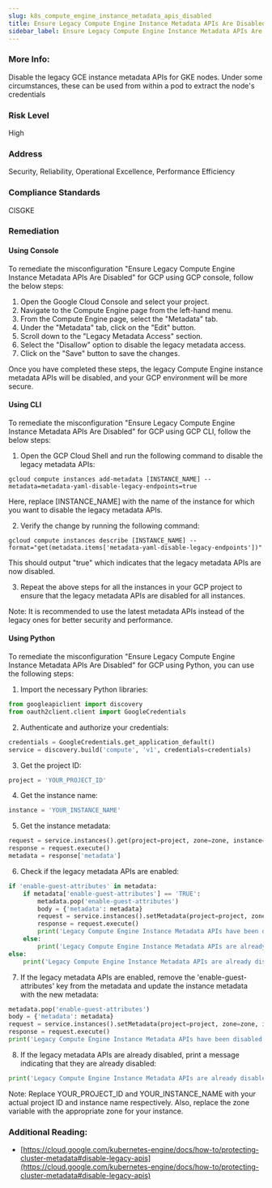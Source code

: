 ```yaml
---
slug: k8s_compute_engine_instance_metadata_apis_disabled
title: Ensure Legacy Compute Engine Instance Metadata APIs Are Disabled
sidebar_label: Ensure Legacy Compute Engine Instance Metadata APIs Are Disabled
---
```


### More Info:

Disable the legacy GCE instance metadata APIs for GKE nodes. Under some circumstances, these can be used from within a pod to extract the node's credentials

### Risk Level

High

### Address

Security, Reliability, Operational Excellence, Performance Efficiency

### Compliance Standards

CISGKE

### Remediation

#### Using Console

To remediate the misconfiguration "Ensure Legacy Compute Engine Instance Metadata APIs Are Disabled" for GCP using GCP console, follow the below steps:

1. Open the Google Cloud Console and select your project.
2. Navigate to the Compute Engine page from the left-hand menu.
3. From the Compute Engine page, select the "Metadata" tab.
4. Under the "Metadata" tab, click on the "Edit" button.
5. Scroll down to the "Legacy Metadata Access" section.
6. Select the "Disallow" option to disable the legacy metadata access.
7. Click on the "Save" button to save the changes.

Once you have completed these steps, the legacy Compute Engine instance metadata APIs will be disabled, and your GCP environment will be more secure.

#### Using CLI

To remediate the misconfiguration "Ensure Legacy Compute Engine Instance Metadata APIs Are Disabled" for GCP using GCP CLI, follow the below steps:

1. Open the GCP Cloud Shell and run the following command to disable the legacy metadata APIs:

```
gcloud compute instances add-metadata [INSTANCE_NAME] --metadata=metadata-yaml-disable-legacy-endpoints=true
```

Here, replace [INSTANCE_NAME] with the name of the instance for which you want to disable the legacy metadata APIs.

2. Verify the change by running the following command:

```
gcloud compute instances describe [INSTANCE_NAME] --format="get(metadata.items['metadata-yaml-disable-legacy-endpoints'])"
```

This should output "true" which indicates that the legacy metadata APIs are now disabled.

3. Repeat the above steps for all the instances in your GCP project to ensure that the legacy metadata APIs are disabled for all instances.

Note: It is recommended to use the latest metadata APIs instead of the legacy ones for better security and performance.

#### Using Python

To remediate the misconfiguration "Ensure Legacy Compute Engine Instance Metadata APIs Are Disabled" for GCP using Python, you can use the following steps:

1. Import the necessary Python libraries:
```python
from googleapiclient import discovery
from oauth2client.client import GoogleCredentials
```
2. Authenticate and authorize your credentials:
```python
credentials = GoogleCredentials.get_application_default()
service = discovery.build('compute', 'v1', credentials=credentials)
```
3. Get the project ID:
```python
project = 'YOUR_PROJECT_ID'
```
4. Get the instance name:
```python
instance = 'YOUR_INSTANCE_NAME'
```
5. Get the instance metadata:
```python
request = service.instances().get(project=project, zone=zone, instance=instance)
response = request.execute()
metadata = response['metadata']
```
6. Check if the legacy metadata APIs are enabled:
```python
if 'enable-guest-attributes' in metadata:
    if metadata['enable-guest-attributes'] == 'TRUE':
        metadata.pop('enable-guest-attributes')
        body = {'metadata': metadata}
        request = service.instances().setMetadata(project=project, zone=zone, instance=instance, body=body)
        response = request.execute()
        print('Legacy Compute Engine Instance Metadata APIs have been disabled.')
    else:
        print('Legacy Compute Engine Instance Metadata APIs are already disabled.')
else:
    print('Legacy Compute Engine Instance Metadata APIs are already disabled.')
```
7. If the legacy metadata APIs are enabled, remove the 'enable-guest-attributes' key from the metadata and update the instance metadata with the new metadata:
```python
metadata.pop('enable-guest-attributes')
body = {'metadata': metadata}
request = service.instances().setMetadata(project=project, zone=zone, instance=instance, body=body)
response = request.execute()
print('Legacy Compute Engine Instance Metadata APIs have been disabled.')
```
8. If the legacy metadata APIs are already disabled, print a message indicating that they are already disabled:
```python
print('Legacy Compute Engine Instance Metadata APIs are already disabled.')
```
Note: Replace YOUR_PROJECT_ID and YOUR_INSTANCE_NAME with your actual project ID and instance name respectively. Also, replace the zone variable with the appropriate zone for your instance.


### Additional Reading:

- [https://cloud.google.com/kubernetes-engine/docs/how-to/protecting-cluster-metadata#disable-legacy-apis](https://cloud.google.com/kubernetes-engine/docs/how-to/protecting-cluster-metadata#disable-legacy-apis) 

